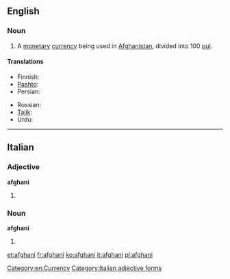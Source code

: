 {{also|Afghani}}
==English==

===Noun===
{{wikipedia|Afghan afghani}}
{{en-noun}}

# A [[monetary]] [[currency]] being used in [[Afghanistan]], divided into 100 [[pul]].

====Translations====
{{trans-top|national currency of Afghanistan}}
* Finnish: {{t-|fi|afgaani}}
* [[Pashto]]: {{t|ps|فغانۍ|sc=ps-Arab}}
* Persian: {{t|fa|افغانی|tr=afğâni|xs=Persian}}
{{trans-mid}}
* Russian: {{t|ru|афгани|m|tr=afgáni|sc=Cyrl}} {{indeclinable}}
* [[Tajik]]: {{t|tg|афғонӣ|tr=afğonī|sc=Cyrl}}
* Urdu: {{t|ur|افغانی|tr=afġānī|xs=Urdu}}
{{trans-bottom}}

[[Category:en:Currency]]

----

==Italian==

===Adjective===
'''afghani''' {{m}}

# {{plural of|afghano#Adjective|afghano|lang=it}}

===Noun===
'''afghani''' {{m}}

# {{plural of|afghano|lang=it}}

[[Category:Italian adjective forms]]

[[et:afghani]]
[[fr:afghani]]
[[ko:afghani]]
[[it:afghani]]
[[pl:afghani]]